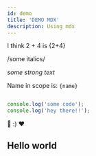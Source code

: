 ```yaml
---
id: demo
title: 'DEMO MDX'
description: Using mdx
---
```


<HelloWorld />

<Head>
    <title>Hello World </title>
</Head>

I think 2 + 4 is {2+4}

/some italics/

*some strong text*

Name in scope is: `{name}`


```typescript

console.log('some code');
console.log('hey there!!');
```

:dog: :) :heart:

<HelloWorld />

## Hello world
